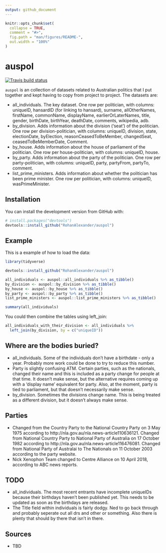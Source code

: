 ```yaml
---
output: github_document
---
```


<!-- README.md is generated from README.Rmd. Please edit that file -->

```r
knitr::opts_chunk$set(
  collapse = TRUE,
  comment = "#>",
  fig.path = "man/figures/README-",
  out.width = "100%"
)
```
# auspol

<!-- badges: start -->
[![Travis build status](https://travis-ci.org/RohanAlexander/auspol.svg?branch=master)](https://travis-ci.org/RohanAlexander/auspol)
<!-- badges: end -->

`auspol` is an collection of datasets related to Australian politics that I put together and kept having to copy from project to project. The datasets are:

* all_individuals. The key dataset. One row per politician, with columns: uniqueID, hansardID (for linking to hansard), surname, allOtherNames, firstName, commonName, displayName, earlierOrLaterNames, title, gender, birthDate, birthYear, deathDate, comments, wikipedia, adb.
* by_division. Adds information about the division ('seat') of the politician. One row per division-politician, with columns: uniqueID, division, state, electionDate, byElection, reasonCeasedToBeMember, changedSeat, ceasedToBeMemberDate, Comment.
* by_house. Adds information about the house of parliament of the politician. One row per house-politician, with columns: uniqueID, house.
* by_party. Adds information about the party of the politician. One row per party-politician, with columns: uniqueID, party, partyFrom, partyTo, comment.
* list_prime_ministers. Adds information about whether the politician has been prime minister. One row per politician, with columns: uniqueID, wasPrimeMinister.


## Installation

You can install the development version from GitHub with:

``` r
# install.packages("devtools")
devtools::install_github("RohanAlexander/auspol")
```


## Example

This is a example of how to load the data:

```r
library(tidyverse)

devtools::install_github("RohanAlexander/auspol")

all_individuals <- auspol::all_individuals %>% as_tibble()
by_division <- auspol::by_division %>% as_tibble()
by_house <- auspol::by_house %>% as_tibble()
by_party <- auspol::by_party %>% as_tibble()
list_prime_ministers <- auspol::list_prime_ministers %>% as_tibble()

summary(all_individuals)
```

You could then combine the tables using left_join:

```r
all_individuals_with_their_division <- all_individuals %>% 
  left_join(by_division, by = c("uniqueID"))
```


## Where are the bodies buried?

* all_individuals. Some of the individuals don't have a birthdate - only a year. Probably more work could be done to try to reduce this number.
* Party is slightly confusing ATM. Certain parties, such as the nationals, changed their name and this is included as a party change for people at that time. It doesn't make sense, but the alternative requires coming up with a 'display name' equivalent for party. Also, at the moment, party is tied to parliament, but that doesn't necessarily make sense.
* by_division. Sometimes the divisions change name. This is being treated as a different division, but it doesn't always make sense.

## Parties

* Changed from the Country Party to the National Country Party on 3 May 1975 according to http://nla.gov.au/nla.news-article110636121. Changed from National Country Party to National Party of Australia on 17 October 1982 according to http://nla.gov.au/nla.news-article116476081. Changed from National Party of Australai to The Nationals on 11 October 2003 according to the party website.
* Nick Xenophon Team changed to Centre Alliance on 10 April 2018, according to ABC news reports.

## TODO

* all_individuals. The most recent entrants have incomplete uniqueIDs because their birthdays haven't been published yet. This needs to be updated as soon as the birthdays are released.
* The Title field within individuals is fairly dodgy. Ned to go back through and probably seperate out all drs and other or something. Also there is plenty that should by there that isn't in there.

## Sources

* TBD
